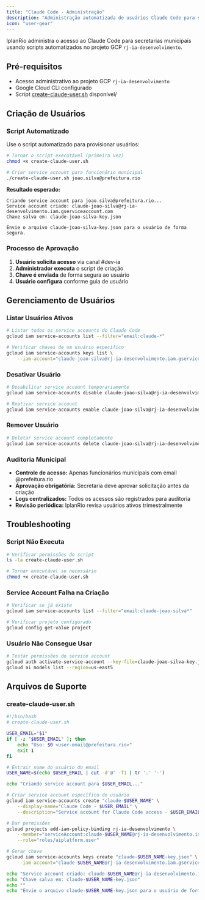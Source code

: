 ```yaml
---
title: "Claude Code - Administração"
description: "Administração automatizada de usuários Claude Code para secretarias municipais"
icon: "user-gear"
---
```


IplanRio administra o acesso ao Claude Code para secretarias municipais usando scripts automatizados no projeto GCP `rj-ia-desenvolvimento`.

## Pré-requisitos

- Acesso administrativo ao projeto GCP `rj-ia-desenvolvimento`
- Google Cloud CLI configurado
- Script [create-claude-user.sh](../create-claude-user.sh) disponível/

## Criação de Usuários

### Script Automatizado

Use o script automatizado para provisionar usuários:

```bash
# Tornar o script executável (primeira vez)
chmod +x create-claude-user.sh

# Criar service account para funcionário municipal
./create-claude-user.sh joao.silva@prefeitura.rio
```

**Resultado esperado:**
```
Criando service account para joao.silva@prefeitura.rio...
Service account criado: claude-joao-silva@rj-ia-desenvolvimento.iam.gserviceaccount.com
Chave salva em: claude-joao-silva-key.json

Envie o arquivo claude-joao-silva-key.json para o usuário de forma segura.
```

### Processo de Aprovação

1. **Usuário solicita acesso** via canal #dev-ia
3. **Administrador executa** o script de criação
4. **Chave é enviada** de forma segura ao usuário
5. **Usuário configura** conforme guia de usuário

## Gerenciamento de Usuários

### Listar Usuários Ativos

```bash
# Listar todos os service accounts do Claude Code
gcloud iam service-accounts list --filter="email:claude-*"

# Verificar chaves de um usuário específico
gcloud iam service-accounts keys list \
    --iam-account="claude-joao-silva@rj-ia-desenvolvimento.iam.gserviceaccount.com"
```

### Desativar Usuário

```bash
# Desabilitar service account temporariamente
gcloud iam service-accounts disable claude-joao-silva@rj-ia-desenvolvimento.iam.gserviceaccount.com

# Reativar service account
gcloud iam service-accounts enable claude-joao-silva@rj-ia-desenvolvimento.iam.gserviceaccount.com
```

### Remover Usuário

```bash
# Deletar service account completamente
gcloud iam service-accounts delete claude-joao-silva@rj-ia-desenvolvimento.iam.gserviceaccount.com
```


### Auditoria Municipal

- **Controle de acesso:** Apenas funcionários municipais com email @prefeitura.rio
- **Aprovação obrigatória:** Secretaria deve aprovar solicitação antes da criação
- **Logs centralizados:** Todos os acessos são registrados para auditoria
- **Revisão periódica:** IplanRio revisa usuários ativos trimestralmente

## Troubleshooting

### Script Não Executa

```bash
# Verificar permissões do script
ls -la create-claude-user.sh

# Tornar executável se necessário
chmod +x create-claude-user.sh
```

### Service Account Falha na Criação

```bash
# Verificar se já existe
gcloud iam service-accounts list --filter="email:claude-joao-silva*"

# Verificar projeto configurado
gcloud config get-value project
```

### Usuário Não Consegue Usar

```bash
# Testar permissões do service account
gcloud auth activate-service-account --key-file=claude-joao-silva-key.json
gcloud ai models list --region=us-east5
```

## Arquivos de Suporte

### create-claude-user.sh

```bash
#!/bin/bash
# create-claude-user.sh

USER_EMAIL="$1"
if [ -z "$USER_EMAIL" ]; then
    echo "Uso: $0 <user-email@prefeitura.rio>"
    exit 1
fi

# Extrair nome do usuário do email
USER_NAME=$(echo $USER_EMAIL | cut -d'@' -f1 | tr '.' '-')

echo "Criando service account para $USER_EMAIL..."

# Criar service account específico do usuário
gcloud iam service-accounts create "claude-$USER_NAME" \
    --display-name="Claude Code - $USER_EMAIL" \
    --description="Service account for Claude Code access - $USER_EMAIL"

# Dar permissões
gcloud projects add-iam-policy-binding rj-ia-desenvolvimento \
    --member="serviceAccount:claude-$USER_NAME@rj-ia-desenvolvimento.iam.gserviceaccount.com" \
    --role="roles/aiplatform.user"

# Gerar chave
gcloud iam service-accounts keys create "claude-$USER_NAME-key.json" \
    --iam-account="claude-$USER_NAME@rj-ia-desenvolvimento.iam.gserviceaccount.com"

echo "Service account criado: claude-$USER_NAME@rj-ia-desenvolvimento.iam.gserviceaccount.com"
echo "Chave salva em: claude-$USER_NAME-key.json"
echo ""
echo "Envie o arquivo claude-$USER_NAME-key.json para o usuário de forma segura."
```